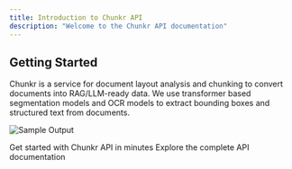```yaml
---
title: Introduction to Chunkr API
description: "Welcome to the Chunkr API documentation"
---
```


## Getting Started

Chunkr is a service for document layout analysis and chunking to convert documents into RAG/LLM-ready data. We use transformer based segmentation models and OCR models to extract bounding boxes and structured text from documents.

![Sample Output](sample_output.jpeg)

<CardGroup cols={2}>
  <Card title="Quickstart" icon="rocket" href="/quickstart">
    Get started with Chunkr API in minutes
  </Card>
  <Card title="API Reference" icon="book" href="/api-reference">
    Explore the complete API documentation
  </Card>
</CardGroup>
